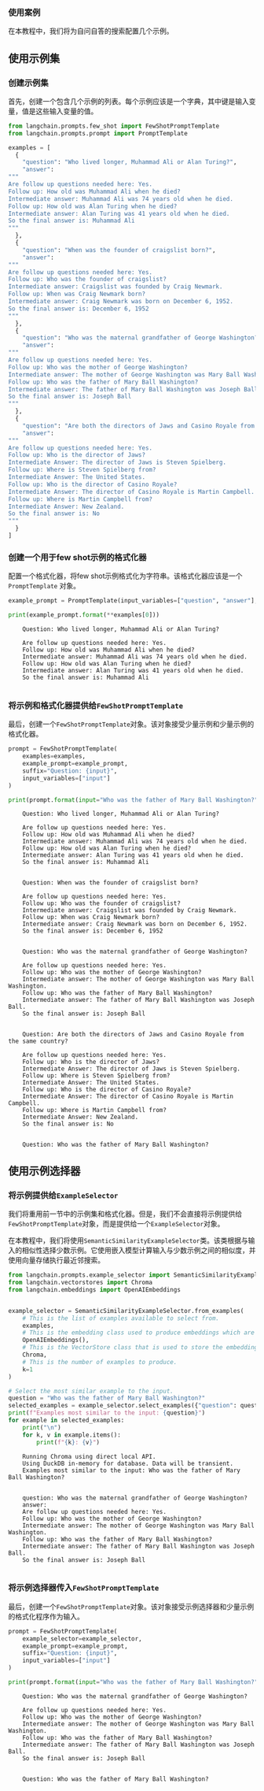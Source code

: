 ### 使用案例

在本教程中，我们将为自问自答的搜索配置几个示例。
<!-- 警告：此文件是自动生成的！请勿编辑！请改为编辑具有相应位置和名称的笔记本。-->

## 使用示例集

### 创建示例集

首先，创建一个包含几个示例的列表。每个示例应该是一个字典，其中键是输入变量，值是这些输入变量的值。

```python
from langchain.prompts.few_shot import FewShotPromptTemplate
from langchain.prompts.prompt import PromptTemplate

examples = [
  {
    "question": "Who lived longer, Muhammad Ali or Alan Turing?",
    "answer": 
"""
Are follow up questions needed here: Yes.
Follow up: How old was Muhammad Ali when he died?
Intermediate answer: Muhammad Ali was 74 years old when he died.
Follow up: How old was Alan Turing when he died?
Intermediate answer: Alan Turing was 41 years old when he died.
So the final answer is: Muhammad Ali
"""
  },
  {
    "question": "When was the founder of craigslist born?",
    "answer": 
"""
Are follow up questions needed here: Yes.
Follow up: Who was the founder of craigslist?
Intermediate answer: Craigslist was founded by Craig Newmark.
Follow up: When was Craig Newmark born?
Intermediate answer: Craig Newmark was born on December 6, 1952.
So the final answer is: December 6, 1952
"""
  },
  {
    "question": "Who was the maternal grandfather of George Washington?",
    "answer":
"""
Are follow up questions needed here: Yes.
Follow up: Who was the mother of George Washington?
Intermediate answer: The mother of George Washington was Mary Ball Washington.
Follow up: Who was the father of Mary Ball Washington?
Intermediate answer: The father of Mary Ball Washington was Joseph Ball.
So the final answer is: Joseph Ball
"""
  },
  {
    "question": "Are both the directors of Jaws and Casino Royale from the same country?",
    "answer":
"""
Are follow up questions needed here: Yes.
Follow up: Who is the director of Jaws?
Intermediate Answer: The director of Jaws is Steven Spielberg.
Follow up: Where is Steven Spielberg from?
Intermediate Answer: The United States.
Follow up: Who is the director of Casino Royale?
Intermediate Answer: The director of Casino Royale is Martin Campbell.
Follow up: Where is Martin Campbell from?
Intermediate Answer: New Zealand.
So the final answer is: No
"""
  }
]
```

### 创建一个用于few shot示例的格式化器

配置一个格式化器，将few shot示例格式化为字符串。该格式化器应该是一个 `PromptTemplate` 对象。


```python
example_prompt = PromptTemplate(input_variables=["question", "answer"], template="Question: {question}\n{answer}")

print(example_prompt.format(**examples[0]))
```

<CodeOutputBlock lang="python">

```
    Question: Who lived longer, Muhammad Ali or Alan Turing?
    
    Are follow up questions needed here: Yes.
    Follow up: How old was Muhammad Ali when he died?
    Intermediate answer: Muhammad Ali was 74 years old when he died.
    Follow up: How old was Alan Turing when he died?
    Intermediate answer: Alan Turing was 41 years old when he died.
    So the final answer is: Muhammad Ali
    
```

</CodeOutputBlock>

### 将示例和格式化器提供给`FewShotPromptTemplate`

最后，创建一个`FewShotPromptTemplate`对象。该对象接受少量示例和少量示例的格式化器。


```python
prompt = FewShotPromptTemplate(
    examples=examples, 
    example_prompt=example_prompt, 
    suffix="Question: {input}", 
    input_variables=["input"]
)

print(prompt.format(input="Who was the father of Mary Ball Washington?"))
```

<CodeOutputBlock lang="python">

```
    Question: Who lived longer, Muhammad Ali or Alan Turing?
    
    Are follow up questions needed here: Yes.
    Follow up: How old was Muhammad Ali when he died?
    Intermediate answer: Muhammad Ali was 74 years old when he died.
    Follow up: How old was Alan Turing when he died?
    Intermediate answer: Alan Turing was 41 years old when he died.
    So the final answer is: Muhammad Ali
    
    
    Question: When was the founder of craigslist born?
    
    Are follow up questions needed here: Yes.
    Follow up: Who was the founder of craigslist?
    Intermediate answer: Craigslist was founded by Craig Newmark.
    Follow up: When was Craig Newmark born?
    Intermediate answer: Craig Newmark was born on December 6, 1952.
    So the final answer is: December 6, 1952
    
    
    Question: Who was the maternal grandfather of George Washington?
    
    Are follow up questions needed here: Yes.
    Follow up: Who was the mother of George Washington?
    Intermediate answer: The mother of George Washington was Mary Ball Washington.
    Follow up: Who was the father of Mary Ball Washington?
    Intermediate answer: The father of Mary Ball Washington was Joseph Ball.
    So the final answer is: Joseph Ball
    
    
    Question: Are both the directors of Jaws and Casino Royale from the same country?
    
    Are follow up questions needed here: Yes.
    Follow up: Who is the director of Jaws?
    Intermediate Answer: The director of Jaws is Steven Spielberg.
    Follow up: Where is Steven Spielberg from?
    Intermediate Answer: The United States.
    Follow up: Who is the director of Casino Royale?
    Intermediate Answer: The director of Casino Royale is Martin Campbell.
    Follow up: Where is Martin Campbell from?
    Intermediate Answer: New Zealand.
    So the final answer is: No
    
    
    Question: Who was the father of Mary Ball Washington?
```

</CodeOutputBlock>

## 使用示例选择器

### 将示例提供给`ExampleSelector`

我们将重用前一节中的示例集和格式化器。但是，我们不会直接将示例提供给`FewShotPromptTemplate`对象，而是提供给一个`ExampleSelector`对象。


在本教程中，我们将使用`SemanticSimilarityExampleSelector`类。该类根据与输入的相似性选择少数示例。它使用嵌入模型计算输入与少数示例之间的相似度，并使用向量存储执行最近邻搜索。


```python
from langchain.prompts.example_selector import SemanticSimilarityExampleSelector
from langchain.vectorstores import Chroma
from langchain.embeddings import OpenAIEmbeddings


example_selector = SemanticSimilarityExampleSelector.from_examples(
    # This is the list of examples available to select from.
    examples,
    # This is the embedding class used to produce embeddings which are used to measure semantic similarity.
    OpenAIEmbeddings(),
    # This is the VectorStore class that is used to store the embeddings and do a similarity search over.
    Chroma,
    # This is the number of examples to produce.
    k=1
)

# Select the most similar example to the input.
question = "Who was the father of Mary Ball Washington?"
selected_examples = example_selector.select_examples({"question": question})
print(f"Examples most similar to the input: {question}")
for example in selected_examples:
    print("\n")
    for k, v in example.items():
        print(f"{k}: {v}")
```

<CodeOutputBlock lang="python">

```
    Running Chroma using direct local API.
    Using DuckDB in-memory for database. Data will be transient.
    Examples most similar to the input: Who was the father of Mary Ball Washington?
    
    
    question: Who was the maternal grandfather of George Washington?
    answer: 
    Are follow up questions needed here: Yes.
    Follow up: Who was the mother of George Washington?
    Intermediate answer: The mother of George Washington was Mary Ball Washington.
    Follow up: Who was the father of Mary Ball Washington?
    Intermediate answer: The father of Mary Ball Washington was Joseph Ball.
    So the final answer is: Joseph Ball
    
```

</CodeOutputBlock>

### 将示例选择器传入`FewShotPromptTemplate`

最后，创建一个`FewShotPromptTemplate`对象。该对象接受示例选择器和少量示例的格式化程序作为输入。


```python
prompt = FewShotPromptTemplate(
    example_selector=example_selector, 
    example_prompt=example_prompt, 
    suffix="Question: {input}", 
    input_variables=["input"]
)

print(prompt.format(input="Who was the father of Mary Ball Washington?"))
```

<CodeOutputBlock lang="python">

```
    Question: Who was the maternal grandfather of George Washington?
    
    Are follow up questions needed here: Yes.
    Follow up: Who was the mother of George Washington?
    Intermediate answer: The mother of George Washington was Mary Ball Washington.
    Follow up: Who was the father of Mary Ball Washington?
    Intermediate answer: The father of Mary Ball Washington was Joseph Ball.
    So the final answer is: Joseph Ball
    
    
    Question: Who was the father of Mary Ball Washington?
```

</CodeOutputBlock>
